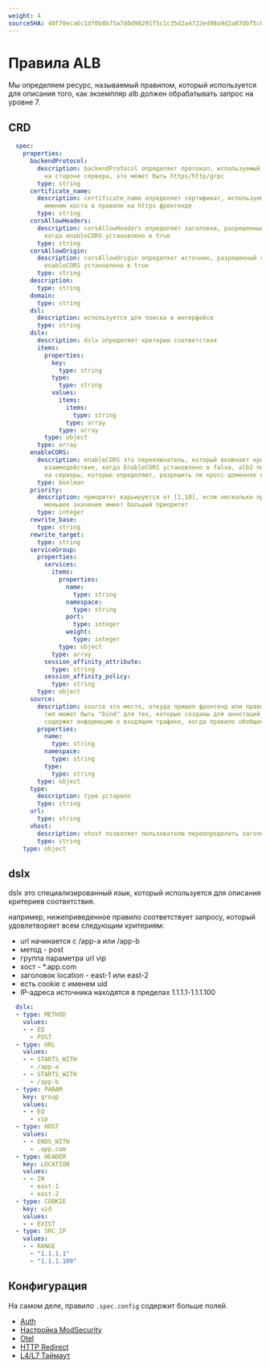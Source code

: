 ```yaml
---
weight: 4
sourceSHA: 40f70eca6c1df0b8b75a7d0d98291f5c1c35d2a4722ed98a9d2a87dbf5c059d0
---
```


# Правила ALB

Мы определяем ресурс, называемый правилом, который используется для описания того, как экземпляр alb должен обрабатывать запрос на уровне 7.

## CRD

```yaml
  spec:
    properties:
      backendProtocol:
        description: backendProtocol определяет протокол, используемый серверами
          на стороне сервера, это может быть https/http/grpc
        type: string
      certificate_name:
        description: certificate_name определяет сертификат, используемый с указанным
          именем хоста в правиле на https фронтенде
        type: string
      corsAllowHeaders:
        description: corsAllowHeaders определяет заголовки, разрешенные cors,
          когда enableCORS установлено в true
        type: string
      corsAllowOrigin:
        description: corsAllowOrigin определяет источник, разрешенный cors, когда
          enableCORS установлено в true
        type: string
      description:
        type: string
      domain:
        type: string
      dsl:
        description: используется для поиска в интерфейсе
        type: string
      dslx:
        description: dslx определяет критерии соответствия
        items:
          properties:
            key:
              type: string
            type:
              type: string
            values:
              items:
                items:
                  type: string
                type: array
              type: array
          type: object
        type: array
      enableCORS:
        description: enableCORS это переключатель, который включает кросс-доменное
          взаимодействие, когда EnableCORS установлено в false, alb2 передает информацию
          на серверы, которые определяют, разрешить ли кросс-доменное взаимодействие
        type: boolean
      priority:
        description: приоритет варьируется от [1,10], если несколько правил совпадают,
          меньшее значение имеет больший приоритет
        type: integer
      rewrite_base:
        type: string
      rewrite_target:
        type: string
      serviceGroup:
        properties:
          services:
            items:
              properties:
                name:
                  type: string
                namespace:
                  type: string
                port:
                  type: integer
                weight:
                  type: integer
              type: object
            type: array
          session_affinity_attribute:
            type: string
          session_affinity_policy:
            type: string
        type: object
      source:
        description: source это место, откуда пришел фронтенд или правило. Его
          тип может быть "bind" для тех, которые созданы для аннотаций службы. И
          содержит информацию о входящем трафике, когда правило обобщено входящим
        properties:
          name:
            type: string
          namespace:
            type: string
          type:
            type: string
        type: object
      type:
        description: type устарело
        type: string
      url:
        type: string
      vhost:
        description: vhost позволяет пользователю переопределить заголовок Host запроса
        type: string
    type: object
```

## dslx

dslx это специализированный язык, который используется для описания критериев соответствия.

например, нижеприведенное правило соответствует запросу, который удовлетворяет всем следующим критериям:

- url начинается с /app-a или /app-b
- метод - post
- группа параметра url vip
- хост - \*.app.com
- заголовок location - east-1 или east-2
- есть cookie с именем uid
- IP-адреса источника находятся в пределах 1.1.1.1-1.1.1.100

```yaml
  dslx:                                     
  - type: METHOD
    values:
    - - EQ
      - POST
  - type: URL
    values:
    - - STARTS_WITH
      - /app-a
    - - STARTS_WITH
      - /app-b
  - type: PARAM
    key: group
    values:
    - - EQ
      - vip
  - type: HOST 
    values:
    - - ENDS_WITH
      - .app.com
  - type: HEADER
    key: LOCATION 
    values:
    - - IN
      - east-1
      - east-2
  - type: COOKIE
    key: uid
    values:
    - - EXIST 
  - type: SRC_IP
    values:
    - - RANGE
      - "1.1.1.1"
      - "1.1.1.100"
```

## Конфигурация

На самом деле, правило `.spec.config` содержит больше полей.

- [Auth](../functions/auth.mdx)
- [Настройка ModSecurity](../how_to/modsecurity.mdx)
- [Otel](../functions/otel.mdx)
- [HTTP Redirect](../functions/redirect.mdx)
- [L4/L7 Таймаут](../functions/timeout.mdx)
